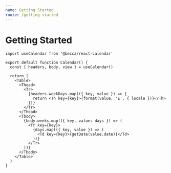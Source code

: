```yaml
---
name: Getting Started
route: /getting-started
---
```


# Getting Started

```tsx
import useCalendar from '@becca/react-calendar'

export default function Calendar() {
  const { headers, body, view } = useCalendar()

  return (
    <Table>
      <Thead>
        <Tr>
          {headers.weekDays.map(({ key, value }) => {
            return <Th key={key}>{format(value, 'E', { locale })}</Th>
          })}
        </Tr>
      </Thead>
      <Tbody>
        {body.weeks.map(({ key, value: days }) => (
          <Tr key={key}>
            {days.map(({ key, value }) => (
              <Td key={key}>{getDate(value.date)}</Td>
            ))}
          </Tr>
        ))}
      </Tbody>
    </Table>
  )
}
```
